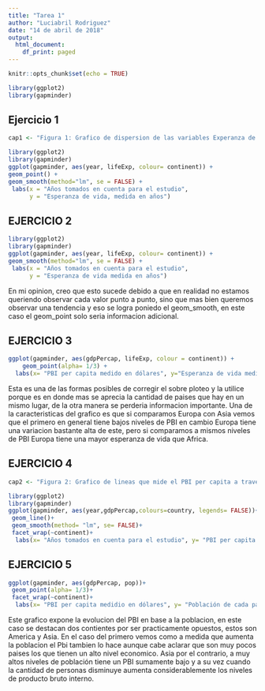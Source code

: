 ```yaml
---
title: "Tarea 1"
author: "Luciabril Rodriguez"
date: "14 de abril de 2018"
output:
  html_document:
    df_print: paged
---
```


```r
knitr::opts_chunk$set(echo = TRUE)
```
```r
library(ggplot2)
library(gapminder)
```
## Ejercicio 1
```r
cap1 <- "Figura 1: Grafico de dispersion de las variables Experanza de vida vs Años, en donde se intenta explicar la evolucion de la primera variable en funcion de la segunda para cada continente. Claramente se observa como a medida que avanzan los años, tambien aumenta la experanza de vida repitiendose en cada uno de los continentes, aunque cabe destacar que la forma en que lo hacen es diferente para cada uno de ellos, es decir aumentan los años de esperanza de vida en cantidades diferentes ."
```


```r
library(ggplot2)
library(gapminder)
ggplot(gapminder, aes(year, lifeExp, colour= continent)) +
geom_point() +
geom_smooth(method="lm", se = FALSE) +
 labs(x = "Años tomados en cuenta para el estudio", 
      y = "Esperanza de vida, medida en años")

```

## EJERCICIO 2

```r
library(ggplot2)
library(gapminder)
ggplot(gapminder, aes(year, lifeExp, colour= continent)) +
geom_smooth(method="lm", se = FALSE) +
 labs(x = "Años tomados en cuenta para el estudio", 
      y = "Esperanza de vida medida en años")

```


En mi opinion, creo que esto sucede debido a que en realidad no estamos queriendo observar cada valor punto a punto, sino que mas bien queremos observar una tendencia y eso se logra poniedo el geom_smooth, en este caso el geom_point solo seria informacion adicional.

## EJERCICIO 3

```r
ggplot(gapminder, aes(gdpPercap, lifeExp, colour = continent)) +
    geom_point(alpha= 1/3) +
  labs(x= "PBI per capita medido en dólares", y="Esperanza de vida medida en años")
```



Esta es una de las formas posibles de corregir el sobre ploteo y la utilice porque es en donde mas se aprecia la cantidad de paises que hay en un mismo lugar, de la otra manera se perderia informacion importante. 
Una de la caracteristicas del grafico es que si comparamos Europa con Asia vemos que el primero en general tiene bajos niveles de PBI en cambio Europa tiene una variacion bastante alta de este, pero si comparamos a mismos niveles de PBI Europa tiene una mayor esperanza de vida que Africa.

## EJERCICIO 4
```r
cap2 <- "Figura 2: Grafico de lineas que mide el PBI per capita a traves del tiempo separado por continentes. En el mismo se puede observar una serie de tiempo en base al PBI para cada uno de los paises estudiados.Queda claramente expuesto como con el correr de los años la gran mayoria de los paises o mantienen su Pbi o lo aumentan, salvo en el caso de Asia, donde hay un solo pais que ha tenido un descenso sustancial del mismo.  "
```
```r
library(ggplot2)
library(gapminder)
ggplot(gapminder, aes(year,gdpPercap,colours=country, legends= FALSE))+
 geom_line()+
 geom_smooth(method= "lm", se= FALSE)+
 facet_wrap(~continent)+
  labs(x= "Años tomados en cuenta para el estudio", y= "PBI per capita medido en dólares")
```

## EJERCICIO 5
```r
ggplot(gapminder, aes(gdpPercap, pop))+
 geom_point(alpha= 1/3)+
 facet_wrap(~continent)+
  labs(x= "PBI per capita medidio en dólares", y= "Población de cada pais")
```

Este grafico expone la evolucion del PBI en base a la poblacion, en este caso se destacan dos contientes por ser practicamente opuestos, estos son America y Asia.
En el caso del primero vemos como a medida que aumenta la poblacion el Pbi tambien lo hace aunque cabe aclarar que son muy pocos paises los que tienen un alto nivel economico.
Asia por el contrario, a muy altos niveles de población tiene un PBI sumamente bajo y a su vez cuando la cantidad de personas disminuye aumenta considerablemente los niveles de producto bruto interno.
